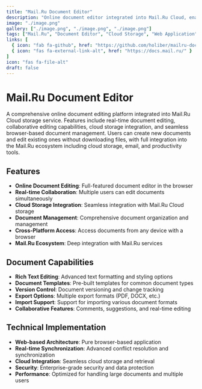 ```yaml
---
title: "Mail.Ru Document Editor"
description: "Online document editor integrated into Mail.Ru Cloud, enabling users to create and edit documents directly in the browser."
image: "./image.png"
gallery: ["./image.png", "./image.png", "./image.png"]
tags: ["Mail.Ru", "Document Editor", "Cloud Storage", "Web Application", "Productivity"]
links: [
  { icon: "fab fa-github", href: "https://github.com/holiber/mailru-docs" },
  { icon: "fas fa-external-link-alt", href: "https://docs.mail.ru/" }
]
icon: "fas fa-file-alt"
draft: false
---
```


# Mail.Ru Document Editor

A comprehensive online document editing platform integrated into Mail.Ru Cloud storage service. Features include real-time document editing, collaborative editing capabilities, cloud storage integration, and seamless browser-based document management. Users can create new documents and edit existing ones without downloading files, with full integration into the Mail.Ru ecosystem including cloud storage, email, and productivity tools.

## Features

- **Online Document Editing**: Full-featured document editor in the browser
- **Real-time Collaboration**: Multiple users can edit documents simultaneously
- **Cloud Storage Integration**: Seamless integration with Mail.Ru Cloud storage
- **Document Management**: Comprehensive document organization and management
- **Cross-Platform Access**: Access documents from any device with a browser
- **Mail.Ru Ecosystem**: Deep integration with Mail.Ru services

## Document Capabilities

- **Rich Text Editing**: Advanced text formatting and styling options
- **Document Templates**: Pre-built templates for common document types
- **Version Control**: Document versioning and change tracking
- **Export Options**: Multiple export formats (PDF, DOCX, etc.)
- **Import Support**: Support for importing various document formats
- **Collaborative Features**: Comments, suggestions, and real-time editing

## Technical Implementation

- **Web-based Architecture**: Pure browser-based application
- **Real-time Synchronization**: Advanced conflict resolution and synchronization
- **Cloud Integration**: Seamless cloud storage and retrieval
- **Security**: Enterprise-grade security and data protection
- **Performance**: Optimized for handling large documents and multiple users